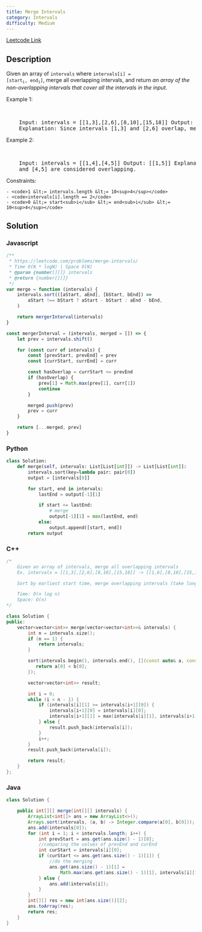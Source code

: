 ```yaml
---
title: Merge Intervals
category: Intervals
difficulty: Medium
---
```


<Callout>

[Leetcode Link](https://leetcode.com/problems/merge-intervals)

</Callout>

## Description

Given an array of <code>intervals</code> where <code>intervals[i] = [start<sub>i</sub>, end<sub>i</sub>]</code>, merge all overlapping intervals, and return _an array of the non-overlapping intervals that cover all the intervals in the input_.

Example 1:

<br />

<pre className="overflow-x-auto">
	Input: intervals = [[1,3],[2,6],[8,10],[15,18]] Output: [[1,6],[8,10],[15,18]]
	Explanation: Since intervals [1,3] and [2,6] overlap, merge them into [1,6].
</pre>

Example 2:

<br />

<pre className="overflow-x-auto">
	Input: intervals = [[1,4],[4,5]] Output: [[1,5]] Explanation: Intervals [1,4]
	and [4,5] are considered overlapping.
</pre>

Constraints:

    - <code>1 &lt;= intervals.length &lt;= 10<sup>4</sup></code>
    - <code>intervals[i].length == 2</code>
    - <code>0 &lt;= start<sub>i</sub> &lt;= end<sub>i</sub> &lt;= 10<sup>4</sup></code>

## Solution

### Javascript

```javascript
/**
 * https://leetcode.com/problems/merge-intervals/
 * Time O(N * logN) | Space O(N)
 * @param {number[][]} intervals
 * @return {number[][]}
 */
var merge = function (intervals) {
	intervals.sort(([aStart, aEnd], [bStart, bEnd]) =>
		aStart !== bStart ? aStart - bStart : aEnd - bEnd,
	)

	return mergerInterval(intervals)
}

const mergerInterval = (intervals, merged = []) => {
	let prev = intervals.shift()

	for (const curr of intervals) {
		const [prevStart, prevEnd] = prev
		const [currStart, currEnd] = curr

		const hasOverlap = currStart <= prevEnd
		if (hasOverlap) {
			prev[1] = Math.max(prev[1], curr[1])
			continue
		}

		merged.push(prev)
		prev = curr
	}

	return [...merged, prev]
}
```

### Python

```python
class Solution:
    def merge(self, intervals: List[List[int]]) -> List[List[int]]:
        intervals.sort(key=lambda pair: pair[0])
        output = [intervals[0]]

        for start, end in intervals:
            lastEnd = output[-1][1]

            if start <= lastEnd:
                # merge
                output[-1][1] = max(lastEnd, end)
            else:
                output.append([start, end])
        return output

```

### C++

```cpp
/*
    Given an array of intervals, merge all overlapping intervals
    Ex. intervals = [[1,3],[2,6],[8,10],[15,18]] -> [[1,6],[8,10],[15,18]]

    Sort by earliest start time, merge overlapping intervals (take longer end time)

    Time: O(n log n)
    Space: O(n)
*/

class Solution {
public:
    vector<vector<int>> merge(vector<vector<int>>& intervals) {
        int n = intervals.size();
        if (n == 1) {
            return intervals;
        }

        sort(intervals.begin(), intervals.end(), [](const auto& a, const auto& b) {
           return a[0] < b[0];
        });

        vector<vector<int>> result;

        int i = 0;
        while (i < n - 1) {
            if (intervals[i][1] >= intervals[i+1][0]) {
                intervals[i+1][0] = intervals[i][0];
                intervals[i+1][1] = max(intervals[i][1], intervals[i+1][1]);
            } else {
                result.push_back(intervals[i]);
            }
            i++;
        }
        result.push_back(intervals[i]);

        return result;
    }
};

```

### Java

```java
class Solution {

    public int[][] merge(int[][] intervals) {
        ArrayList<int[]> ans = new ArrayList<>();
        Arrays.sort(intervals, (a, b) -> Integer.compare(a[0], b[0]));
        ans.add(intervals[0]);
        for (int i = 1; i < intervals.length; i++) {
            int prevStart = ans.get(ans.size() - 1)[0];
            //comparing the values of prevEnd and curEnd
            int curStart = intervals[i][0];
            if (curStart <= ans.get(ans.size() - 1)[1]) {
                //do the merging
                ans.get(ans.size() - 1)[1] =
                    Math.max(ans.get(ans.size() - 1)[1], intervals[i][1]);
            } else {
                ans.add(intervals[i]);
            }
        }
        int[][] res = new int[ans.size()][2];
        ans.toArray(res);
        return res;
    }
}

```
